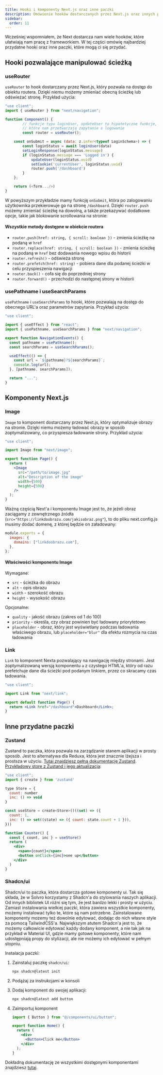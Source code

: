 ```yaml
---
title: Hooki i komponenty Next.js oraz inne paczki
description: Omówienie hooków dostarczanych przez Next.js oraz innych przydatnych paczek.
sidebar:
  order: 11
---
```


Wcześniej wspomniałem, że Next dostarcza nam wiele hooków, które ułatwiają nam pracę z frameworkiem. W tej części omówię najbardziej przydatne hooki oraz inne paczki, które mogą ci się przydać.

## Hooki pozwalające manipulować ścieżką

### useRouter

`useRouter` to hook dostarczany przez Next.js, który pozwala na dostęp do obiektu routera. Dzięki niemu możemy zmieniać obecną ścieżkę lub odświeżać stronę. Przykład użycia:

```jsx
"use client";
import { useRouter } from "next/navigation";

function Component() {
        // funkcje typu loginUser, updateUser to hipotetyczne funkcje,
        // które nam przetwarzają zapytanie o logowanie
        const router = useRouter();

	const onSubmit = async (data: z.infer<typeof LoginSchema>) => {
		const loginStatus = await loginUser(data)
		setLoginResponse(loginStatus.message)
		if (loginStatus.message === 'Logged in') {
			updateUser(loginStatus.uuid)
			setCookie('currentUser', loginStatus.uuid)
			router.push('/dashboard')
		}
	};

	return (<form.../>)
}
```

W powyższym przykładzie mamy funkcję `onSubmit`, która po zalogowaniu użytkownika przekierowuje go na stronę `/dashboard`. Dzięki `router.push` możemy zmieniać ścieżkę na dowolną, a także przekazywać dodatkowe opcje, takie jak blokowanie scrollowania na stronie:

#### Wszystkie metody dostępne w obiekcie routera

- `router.push(href: string, { scroll: boolean })` - zmienia ścieżkę na podaną w `href`
- `router.replace(href: string, { scroll: boolean })` - zmienia ścieżkę na podaną w `href` bez dodawania nowego wpisu do historii
- `router.refresh()` - odświeża stronę
- `router.prefetch(href: string)` - pobiera dane dla podanej ścieżki w celu przyspieszenia nawigacji
- `router.back()` - cofa się do poprzedniej strony
- `router.forward()` - przechodzi do następnej strony w historii

### usePathname i useSearchParams

`usePathname` i `useSearchParams` to hooki, które pozwalają na dostęp do obecnego URL'a oraz parametrów zapytania. Przykład użycia:

```jsx
"use client";

import { useEffect } from "react";
import { usePathname, useSearchParams } from "next/navigation";

export function NavigationEvents() {
  const pathname = usePathname();
  const searchParams = useSearchParams();

  useEffect(() => {
    const url = `${pathname}?${searchParams}`;
    console.log(url);
  }, [pathname, searchParams]);

  return "...";
}
```

## Komponenty Next.js

### Image

`Image` to komponent dostarczany przez Next.js, który optymalizuje obrazy na stronie. Dzięki niemu możemy ładować obrazy w sposób zoptymalizowany, co przyspiesza ładowanie strony. Przykład użycia:

```jsx
"use client";

import Image from "next/image";

export function Page() {
  return (
    <Image
      src="/path/to/image.jpg"
      alt="Description of the image"
      width={500}
      height={500}
    />
  );
}
```

Ważną częścią Next'a i komponentu Image jest to, że jeżeli obraz zaciągamy z zewnętrznego źródła (`src="https://linkdoobrazu.com/jakisobraz.png"`), to do pliku next.config.js musimy dodać domenę, z której będzie on załadowany:

```js
module.exports = {
  images: {
    domains: ["linkdoobrazu.com"],
  },
};
```

#### Właściwości komponentu Image

Wymagane:

- `src` - ścieżka do obrazu
- `alt` - opis obrazu
- `width` - szerokość obrazu
- `height` - wysokość obrazu

Opcjonalne:

- `quality` - jakość obrazu (zakres od 1 do 100)
- `priority` - określa, czy obraz powinien być ładowany priorytetowo
- `placeholder` - obraz, który jest wyświetlany podczas ładowania właściwego obrazu, lub `placeholder="blur"` dla efektu rozmycia na czas ładowania

### Link

`Link` to komponent Nexta pozwalający na nawigację między stronami. Jest zoptymalizowaną wersją komponentu `a` z czystego HTML'a, który od razu prefetchuje dane dla ścieżki pod podanym linkiem, przez co skracamy czas ładowania.

```jsx
"use client";

import Link from "next/link";

export default function Page() {
  return <Link href="/dashboard">Dashboard</Link>;
}
```

## Inne przydatne paczki

### Zustand

Zustand to paczka, która pozwala na zarządzanie stanem aplikacji w prosty sposób. Jest to alternatywa dla Reduxa, która jest znacznie lżejsza i prostsza w użyciu. [Tutaj znajdziesz pełną dokumentację Zustand](https://zustand.docs.pmnd.rs/getting-started/introduction). [Przykładowy store z Zustand i jego aktualizacja](https://zustand-demo.pmnd.rs/):

```jsx
"use client";
import { create } from 'zustand'

type Store = {
  count: number
  inc: () => void
}

const useStore = create<Store>()((set) => ({
  count: 1,
  inc: () => set((state) => ({ count: state.count + 1 })),
}))

function Counter() {
  const { count, inc } = useStore()
  return (
    <div>
      <span>{count}</span>
      <button onClick={inc}>one up</button>
    </div>
  )
}
```

### Shadcn/ui

Shadcn/ui to paczka, która dostarcza gotowe komponenty ui. Tak się składa, że w Solvro korzystamy z Shadcn'a do stylowania naszych aplikacji. Od innych bibliotek UI różni się tym, że jest bardzo lekki i prosty w użyciu. Zamiast instalowania wielkiej paczki, która zawiera wszystkie komponenty, możemy instalować tylko te, które są nam potrzebne. Zainstalowane komponenty mozemy też dowolnie edytować, dodając do nich własne style za pomocą TailwindCSS'a. Największym atutem Shadcn'a jest to, że możemy całkowicie edytować każdy dodany komponent, a nie tak jak na przykład w Material UI, gdzie mamy gotowe komponenty, które nam udostępniają propy do stylizacji, ale nie możemy ich edytować w pełnym stopniu.

Instalacja paczki:


<Steps>

1. Zainstaluj paczkę `shadcn/ui`:

   ```bash
   npx shadcn@latest init
   ```

2. Podążaj za instrukcjami w konsoli

3. Dodaj komponent do swojej aplikacji:

   ```bash
   npx shadcn@latest add button
   ```

4. Zaimportuj komponent

   ```jsx
   import { Button } from "@/components/ui/button";

   export function Home() {
     return (
       <div>
         <Button>Click me</Button>
       </div>
     );
   }
   ```

</Steps>

Dokładną dokumentację ze wszystkimi dostępnymi komponentami znajdziesz [tutaj](https://ui.shadcn.com/docs).
